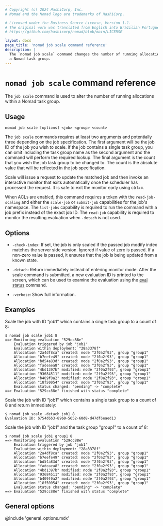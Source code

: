 ```yaml
---
# Copyright (c) 2024 HashiCorp, Inc.
# Nomad and the Nomad logo are trademarks of HashiCorp.

# Licensed under the Business Source License, Version 1.1.
# The original work was translated from English into Brazilian Portuguese.
# https://github.com/hashicorp/nomad/blob/main/LICENSE

layout: docs
page_title: 'nomad job scale command reference'
description: |
  The `nomad job scale` command changes the number of running allocations within
  a Nomad task group.
---
```


# `nomad job scale` command reference

The `job scale` command is used to alter the number of running allocations within
a Nomad task group.

## Usage

```plaintext
nomad job scale [options] <job> <group> <count>
```

The `job scale` commands requires at least two arguments and potentially three
depending on the job specification. The first argument will be the job ID of the
job you wish to scale. If the job contains a single task group, you can omit
including the task group name as the second argument and the command will perform
the required lookup. The final argument is the count that you wish the job task
group to be changed to. The count is the absolute value that will be reflected in
the job specification.

Scale will issue a request to update the matched job and then invoke an interactive
monitor that exits automatically once the scheduler has processed the request.
It is safe to exit the monitor early using ctrl+c.

When ACLs are enabled, this command requires a token with the
`read-job-scaling` and either the `scale-job` or `submit-job` capabilities
for the job's namespace. The `list-jobs` capability is required to run the
command with a job prefix instead of the exact job ID. The `read-job`
capability is required to monitor the resulting evaluation when `-detach` is
not used.

## Options

- `-check-index`: If set, the job is only scaled if the passed job modify index
  matches the server side version. Ignored if value of zero is passed. If a
  non-zero value is passed, it ensures that the job is being updated from a
  known state.

- `-detach`: Return immediately instead of entering monitor mode. After the
  scale command is submitted, a new evaluation ID is printed to the screen,
  which can be used to examine the evaluation using the [eval status] command.

- `-verbose`: Show full information.

## Examples

Scale the job with ID "job1" which contains a single task group to a count of 8:

```shell-session
$ nomad job scale job1 8
==> Monitoring evaluation "529cc88e"
    Evaluation triggered by job "job1"
    Evaluation within deployment: "28a3378f"
    Allocation "2a4df8ca" created: node "2f0a2f93", group "group1"
    Allocation "b7eefe49" created: node "2f0a2f93", group "group1"
    Allocation "bd54a83d" created: node "2f0a2f93", group "group1"
    Allocation "fadeaea8" created: node "2f0a2f93", group "group1"
    Allocation "4bd1397b" modified: node "2f0a2f93", group "group1"
    Allocation "93684511" modified: node "2f0a2f93", group "group1"
    Allocation "b409f0a2" modified: node "2f0a2f93", group "group1"
    Allocation "18f50054" created: node "2f0a2f93", group "group1"
    Evaluation status changed: "pending" -> "complete"
==> Evaluation "529cc88e" finished with status "complete"
```

Scale the job with ID "job1" which contains a single task group to a count of 8
and return immediately:

```shell-session
$ nomad job scale -detach job1 8
Evaluation ID: b754d6b3-8960-5652-60d8-d47df6eaed13
```

Scale the job with ID "job1" and the task group "group1" to a count of 8:

```shell-session
$ nomad job scale job1 group1 8
==> Monitoring evaluation "529cc88e"
    Evaluation triggered by job "job1"
    Evaluation within deployment: "28a3378f"
    Allocation "2a4df8ca" created: node "2f0a2f93", group "group1"
    Allocation "b7eefe49" created: node "2f0a2f93", group "group1"
    Allocation "bd54a83d" created: node "2f0a2f93", group "group1"
    Allocation "fadeaea8" created: node "2f0a2f93", group "group1"
    Allocation "4bd1397b" modified: node "2f0a2f93", group "group1"
    Allocation "93684511" modified: node "2f0a2f93", group "group1"
    Allocation "b409f0a2" modified: node "2f0a2f93", group "group1"
    Allocation "18f50054" created: node "2f0a2f93", group "group1"
    Evaluation status changed: "pending" -> "complete"
==> Evaluation "529cc88e" finished with status "complete"
```

## General options

@include 'general_options.mdx'

[eval status]: /nomad/docs/commands/eval/status

